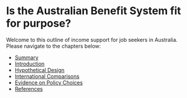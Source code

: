 # Is the Australian Benefit System fit for purpose? {.unnumbered}

Welcome to this outline of income support for job seekers in Australia. Please navigate to the chapters below:

-   [Summary](01-summary.qmd)
-   [Introduction](02-introduction.qmd)
-   [Hypothetical Design](03-hypothetical.qmd)
-   [International Comparisons](04-international.qmd)
-   [Evidence on Policy Choices](05-evidence.qmd)
-   [References](references.qmd)
